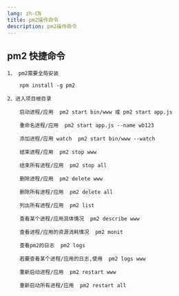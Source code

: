 ```yaml
---
lang: zh-CN
title: pm2操作命令
description: pm2操作命令
---
```


## pm2 快捷命令

```shell
1、 pm2需要全局安装

	npm install -g pm2

2、进入项目根目录

	启动进程/应用  pm2 start bin/www 或 pm2 start app.js

	重命名进程/应用  pm2 start app.js --name wb123

	添加进程/应用 watch  pm2 start bin/www --watch

	结束进程/应用  pm2 stop www

	结束所有进程/应用  pm2 stop all

	删除进程/应用  pm2 delete www

	删除所有进程/应用  pm2 delete all

	列出所有进程/应用  pm2 list

	查看某个进程/应用具体情况  pm2 describe www

	查看进程/应用的资源消耗情况  pm2 monit

	查看pm2的日志  pm2 logs

	若要查看某个进程/应用的日志,使用  pm2 logs www

	重新启动进程/应用  pm2 restart www

	重新启动所有进程/应用  pm2 restart all

```